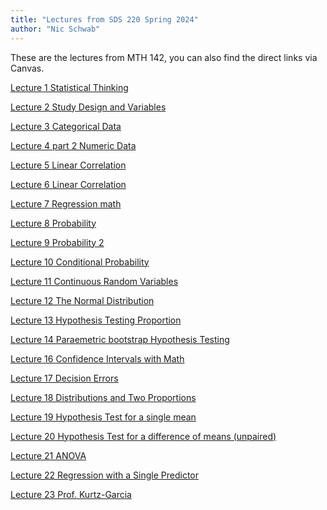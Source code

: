 ```yaml
---
title: "Lectures from SDS 220 Spring 2024"
author: "Nic Schwab"
---
```


These are the lectures from MTH 142, you can also find the direct links via Canvas. 

[Lecture 1 Statistical Thinking](lectures/day-1-statistical-thinking.html)

[Lecture 2 Study Design and Variables](lectures/2_sampling.qmd)

[Lecture 3 Categorical Data](/lectures/3_categorical_data.qmd)

[Lecture 4 part 2 Numeric Data](/lectures/4_Numeric_Data.qmd)

[Lecture 5 Linear Correlation](lectures/5_linear_regression_1_predictor.qmd)

[Lecture 6 Linear Correlation](lectures/6_Linear_regression_part_2.qmd)

[Lecture 7 Regression math](lectures/7_regression-by-hand.qmd)

[Lecture 8 Probability](lectures/8_Probability_1.qmd)

[Lecture 9 Probability 2](lectures/9_Probability_2.qmd)

[Lecture 10 Conditional Probability](https://nics-github.github.io/SDS-220-lectures-only/lectures/10-Probability_Wrap_Up.html#/title-slide)

[Lecture 11 Continuous Random Variables](lectures/11_continuous_rv.qmd)

[Lecture 12 The Normal Distribution](lectures/12_Normal_Dist.qmd)

[Lecture 13 Hypothesis Testing Proportion](lectures/13_hypothesis_test_prop.qmd)

[Lecture 14 Paraemetric bootstrap Hypothesis Testing](lectures/14_parametric_boot.qmd)

<!-- [Lecture 15 Non-parametric bootstrap Confidence Intervals](lectures/17_bootstrap_CI_proportion.qmd) -->

[Lecture 16 Confidence Intervals with Math](lectures/16__CI_prop_mathematically.qmd)

[Lecture 17 Decision Errors](lectures/17_decision_error_tidying_up.qmd)

[Lecture 18 Distributions and Two Proportions](lectures/18_Two_Proportions.qmd)

[Lecture 19 Hypothesis Test for a single mean](lectures/19_single_mean.qmd)

[Lecture 20 Hypothesis Test for a difference of means (unpaired)](lectures/20_diff-of-means.qmd)

[Lecture 21 ANOVA](lectures/21_ANOVA.qmd)

[Lecture 22 Regression with a Single Predictor](lectures/23_linear_regression.qmd)

[Lecture 23 Prof. Kurtz-Garcia](https://drive.google.com/file/d/1qBB3kJL0HJxSDSy2tWqqBDFLrtgn1YAC/view?usp=sharing)